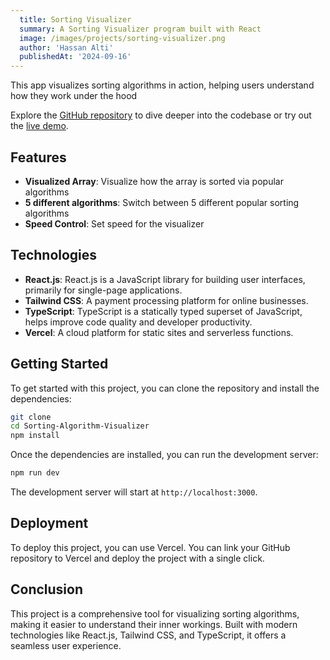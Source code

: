 ```yaml
---
  title: Sorting Visualizer
  summary: A Sorting Visualizer program built with React
  image: /images/projects/sorting-visualizer.png
  author: 'Hassan Alti'
  publishedAt: '2024-09-16'
---
```


This app visualizes sorting algorithms in action, helping users understand how
they work under the hood

Explore the
[GitHub repository](https://github.com/HassanAlti/Sorting-Algorithm-Visualizer)
to dive deeper into the codebase or try out the
[live demo](https://sorting-visualizer-hassanalti.vercel.app/).

## Features

- **Visualized Array**: Visualize how the array is sorted via popular algorithms
- **5 different algorithms**: Switch between 5 different popular sorting
  algorithms
- **Speed Control**: Set speed for the visualizer

## Technologies

- **React.js**: React.js is a JavaScript library for building user interfaces,
  primarily for single-page applications.
- **Tailwind CSS**: A payment processing platform for online businesses.
- **TypeScript**: TypeScript is a statically typed superset of JavaScript, helps
  improve code quality and developer productivity.
- **Vercel**: A cloud platform for static sites and serverless functions.

## Getting Started

To get started with this project, you can clone the repository and install the
dependencies:

```bash
git clone
cd Sorting-Algorithm-Visualizer
npm install
```

Once the dependencies are installed, you can run the development server:

```bash
npm run dev
```

The development server will start at `http://localhost:3000`.

## Deployment

To deploy this project, you can use Vercel. You can link your GitHub repository
to Vercel and deploy the project with a single click.

## Conclusion

This project is a comprehensive tool for visualizing sorting algorithms, making
it easier to understand their inner workings. Built with modern technologies
like React.js, Tailwind CSS, and TypeScript, it offers a seamless user
experience.
